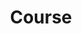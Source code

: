 ---
docType: "Course"
title: "Course"
description: "Learn how Dapr works by deploying Dapr and sample applications in a Kubernetes Cluster using Meshery"
videos: 0
lectures: 4
courseTitle: "Explore Dapr with Meshery"
themeColor: "#00B39F"
order: 4
cardImage: "../../../src/assets/images/service-mesh-icons/linkerd-white.svg"
meshesYouLearn:
  [
    {
      imagepath: "../../../src/assets/images/service-mesh-icons/istio.svg",
      name: "Istio",
    },
    {
      imagepath: "../../../src/assets/images/service-mesh-icons/linkerd.svg",
      name: "Linkerd",
    },
  ]
toc:
  [
    "introduction",
    "deploy-dapr-control-plane",
    "deploy-redis",
    "deploy-dapr-statestore-component",
    "deploy-python-and-nodejs-application",
    "view-application-logs",
    "conclusion"
  ]
---